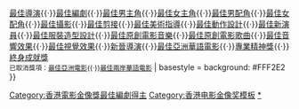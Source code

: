 {{Navbox
|name  = 香港電影金像獎最佳編劇
|title = {{{1|}}}[[香港電影金像獎]][[香港電影金像獎最佳編劇|最佳編劇]]
| bodyclass = hlist
|colwidth = 400px
| group1 = 1980年代
| list1 =
* 1982：[[張堅庭]]（[[胡越的故事]]）
* 1983：[[邱剛健|邱戴安平]]（[[投奔怒海]]）
* 1984：[[張堅庭]]（[[表錯七日情]]）
* 1985：[[孔良]]（[[似水流年 (1984年電影)|似水流年]]）
* 1986：[[陸劍明]]、[[鄧榮銾]]（[[錯點鴛鴦 (電影)|錯點鴛鴦]]）
* 1987：[[黎傑]]、[[邱剛健|邱戴安平]]（[[地下情 (電影)|地下情]]）
* 1988：[[羅啟銳]]（[[秋天的童話]]）
* 1989：[[聶宏風]]、[[邵國華 (主持人)|邵國華]]、[[陳嘉上]]、[[葉廣儉]]（[[三人世界]]）／[[邱剛健|邱戴安平]]、[[李碧華 (作家)|李碧華]]（[[胭脂扣]]）

| group2 = 1990年代
| list2  =
* 1990：[[張之亮]]、[[陳錦昌]]（[[飛越黃昏]]）
* 1991：[[陳文強]]（[[廟街皇后]]）
* 1992：[[麥當雄]]、[[蕭若元]]（[[跛豪]]）
* 1993：[[黃仁逵]]、[[吳滄洲]]、[[張之亮]]（[[籠民]]）
* 1994：[[爾冬陞]]（[[新不了情 (1993年電影)|新不了情]]）
* 1995：[[杜國威]]（[[我和春天有個約會 (電影)|我和春天有個約會]]）
* 1996：[[陳文強]]（[[女人四十]]）
* 1997：[[岸西]]（[[甜蜜蜜 (电影)|甜蜜蜜]]）
* 1998：[[杜國威]]（[[南海十三郎 (電影)|南海十三郎]]）
* 1999：[[陳慶嘉]]、[[陳嘉上]]（[[野獸刑警]]）

| group3 = 2000年代
| list3  =
* 2000：[[張艾嘉]]、[[關皓月]]（[[心動]]）
* 2001：[[陈果_(导演)|陈果]]（[[榴槤飄飄]]）
* 2002：[[岸西]]（[[男人四十]]）
* 2003：[[麥兆輝]]、[[莊文強]]（[[無間道]]）
* 2004：[[韋家輝]]、[[游乃海]]、[[歐健兒]]、[[葉天成]]（[[大隻佬 (電影)|大隻佬]]）
* 2005：[[爾冬陞]]（[[旺角黑夜]]）
* 2006：[[游乃海]]、[[葉天成]]（[[黑社會 (電影)|黑社會]]）
* 2007：[[譚家明]]、[[田開良]]（[[父子 (電影)|父子]]）
* 2008：[[韋家輝]]、[[歐健兒]]（[[神探]]）
* 2009：[[呂筱華]]（[[天水圍的日與夜]]）

| group4 = 2010年代
| list4  =
* 2010：[[羅啟銳]]（[[歲月神偷]]）
* 2011：[[彭浩翔]]、[[麥曦茵]]（[[志明與春嬌 (電影)|志明與春嬌]]）
* 2012：[[陳淑賢]]（[[桃姐]]）
* 2013：[[梁樂民]]、[[陸劍青]]（[[寒戰]]）
* 2014：[[鄒靜之]]、[[徐皓峰]]、[[王家卫]]（[[一代宗師]]）
* 2015：[[麥兆輝]]、[[莊文強]]（[[竊聽風雲3]]）
* 2016：[[翁子光]]（[[踏血尋梅]]）
* 2017：[[龍文康]]、[[伍奇偉]]、[[麥天樞]]（[[樹大招風]]）
* 2018：[[張艾嘉]]、[[游曉穎]]（[[相愛相親]]）
* 2019：[[莊文強]]（[[無雙 (電影)|無雙]]）

|group5 = 2020年代
|list5 =
* 2020：[[林詠琛]]、[[李媛]]、[[許伊萌]]（[[少年的你]]）
* 2021/2022：

|below  = [[香港電影金像獎最佳電影|最佳電影]]{{·}}[[香港電影金像獎最佳導演|最佳導演]]{{·}}[[香港電影金像獎最佳編劇|最佳編劇]]{{·}}[[香港電影金像獎最佳男主角|最佳男主角]]{{·}}[[香港電影金像獎最佳女主角|最佳女主角]]{{·}}[[香港電影金像獎最佳男配角|最佳男配角]]{{·}}[[香港電影金像獎最佳女配角|最佳女配角]]{{·}}[[香港電影金像獎最佳攝影|最佳攝影]]{{·}}[[香港電影金像獎最佳剪接|最佳剪接]]{{·}}[[香港電影金像獎最佳美術指導|最佳美術指導]]{{·}}[[香港電影金像獎最佳動作設計|最佳動作設計]]{{·}}[[香港電影金像獎最佳新演員|最佳新演員]]{{·}}[[香港電影金像獎最佳服裝造型設計|最佳服裝造型設計]]{{·}}[[香港電影金像獎最佳原創電影音樂|最佳原創電影音樂]]{{·}}[[香港電影金像獎最佳原創電影歌曲|最佳原創電影歌曲]]{{·}}[[香港電影金像獎最佳音響效果|最佳音響效果]]{{·}}[[香港電影金像獎最佳視覺效果|最佳視覺效果]]{{·}}[[香港電影金像獎新晉導演|新晉導演]]{{·}}[[香港電影金像獎最佳亞洲華語電影|最佳亞洲華語電影]]{{·}}[[香港電影金像獎專業精神獎|專業精神獎]]{{·}}[[香港電影金像獎終身成就獎|終身成就獎]]<br><small>已取消獎項：[[香港電影金像獎最佳亞洲電影|最佳亞洲電影]]{{·}}[[香港電影金像獎最佳兩岸華語電影|最佳兩岸華語電影]]</small>
| basestyle = background: #FFF2E2
}}
[[Category:香港電影金像獎最佳編劇得主]]
<noinclude>
{{collapsible option}}
[[Category:香港电影金像奖模板]]
[[Category:香港電影金像獎最佳編劇得主|*]]
</noinclude>